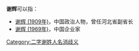 '''谢辉'''可以指：
* [[谢辉_(1909年)|谢辉 (1909年)]]，中国政治人物，曾任河北省副省长
* [[谢辉_(1969年)|谢辉 (1969年)]]，中国企业家

{{disambig}}

[[Category:二字谢姓人名消歧义|Category:二字谢姓人名消歧义]]